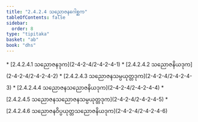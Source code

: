 ```yaml
---
title: "2.4.2.4 သညောဇနဂေါစ္ဆက"
tableOfContents: false
sidebar:
  order: 8
type: "tipitaka"
basket: "ab"
book: "dhs"
---
```



<DynamicBreadcrumb />



<TableOfContents book="dhs" section="2.4.2.4">
* [2.4.2.4.1 သညောဇနဒုက](2-4-2-4/2-4-2-4-1)
* [2.4.2.4.2 သညောဇနိယဒုက](2-4-2-4/2-4-2-4-2)
* [2.4.2.4.3 သညောဇနသမ္ပယုတ္တဒုက](2-4-2-4/2-4-2-4-3)
* [2.4.2.4.4 သညောဇနသညောဇနိယဒုက](2-4-2-4/2-4-2-4-4)
* [2.4.2.4.5 သညောဇနသညောဇနသမ္ပယုတ္တဒုက](2-4-2-4/2-4-2-4-5)
* [2.4.2.4.6 သညောဇနဝိပ္ပယုတ္တသညောဇနိယဒုက](2-4-2-4/2-4-2-4-6)
</TableOfContents>